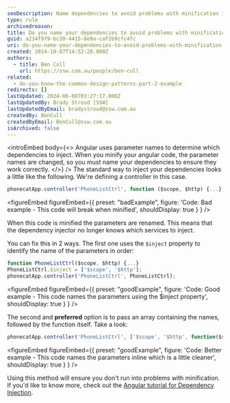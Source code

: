 ```yaml
---
seoDescription: Name dependencies to avoid problems with minification in Angular, ensuring correct injection of services even after code optimization.
type: rule
archivedreason:
title: Do you name your dependencies to avoid problems with minification?
guid: a234f979-bc20-4415-8e9a-caf2b9cfc4fc
uri: do-you-name-your-dependencies-to-avoid-problems-with-minification
created: 2014-10-07T14:52:28.000Z
authors:
  - title: Ben Cull
    url: https://ssw.com.au/people/ben-cull
related:
  - do-you-know-the-common-design-patterns-part-2-example
redirects: []
lastUpdated: 2024-06-08T03:27:17.000Z
lastUpdatedBy: Brady Stroud [SSW]
lastUpdatedByEmail: bradystroud@ssw.com.au
createdBy: BenCull
createdByEmail: BenCull@ssw.com.au
isArchived: false
---
```


<introEmbed
  body={<>
Angular uses parameter names to determine which dependencies to inject. When you minify your angular code, the parameter names are changed, so you must name your dependencies to ensure they work correctly.
  </>}
/>
The standard way to inject your dependencies looks a little like the following. We're defining a controller in this case.

```js
phonecatApp.controller('PhoneListCtrl', function ($scope, $http) {...}
```

<figureEmbed figureEmbed={{
  preset: "badExample",
  figure: 'Code: Bad example - This code will break when minified',
  shouldDisplay: true
} } />


When this code is minified the parameters are renamed. This means that the dependency injector no longer knows which services to inject.

You can fix this in 2 ways. The first one uses the `$inject` property to identify the name of the parameters in order:

```js
function PhoneListCtrl($scope, $http) {...}
PhoneListCtrl.$inject = ['$scope', '$http'];
phonecatApp.controller('PhoneListCtrl', PhoneListCtrl);
```

<figureEmbed figureEmbed={{
  preset: "goodExample",
  figure: 'Code: Good example - This code names the parameters using the $inject property',
  shouldDisplay: true
} } />


The second and **preferred** option is to pass an array containing the names, followed by the function itself. Take a look:

```js
phonecatApp.controller('PhoneListCtrl', ['$scope', '$http', function($scope, $http) {...}]);
```

<figureEmbed figureEmbed={{
  preset: "goodExample",
  figure: 'Code: Better example - This code names the parameters inline which is a little cleaner',
  shouldDisplay: true
} } />


Using this method will ensure you don't run into problems with minification. If you'd like to know more, check out the [Angular tutorial for Dependency Injection](https://docs.angularjs.org/tutorial/step_05).
